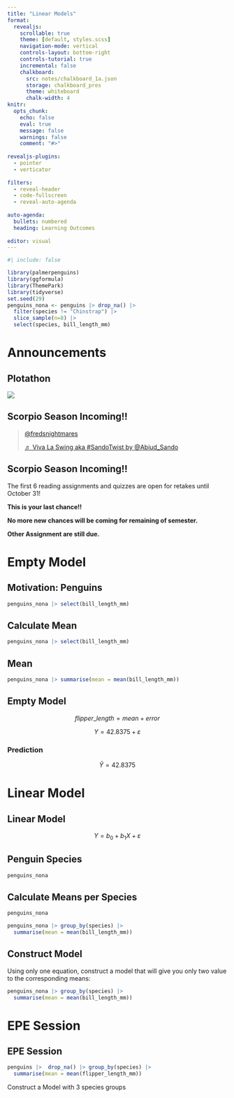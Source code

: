 ```yaml
---
title: "Linear Models"
format:
  revealjs:
    scrollable: true
    theme: [default, styles.scss]
    navigation-mode: vertical
    controls-layout: bottom-right
    controls-tutorial: true
    incremental: false 
    chalkboard:
      src: notes/chalkboard_1a.json
      storage: chalkboard_pres
      theme: whiteboard
      chalk-width: 4
knitr:
  opts_chunk: 
    echo: false
    eval: true
    message: false
    warnings: false
    comment: "#>" 
    
revealjs-plugins:
  - pointer
  - verticator
  
filters: 
  - reveal-header
  - code-fullscreen
  - reveal-auto-agenda
  
auto-agenda:
  bullets: numbered
  heading: Learning Outcomes
  
editor: visual
---
```


```r
#| include: false

library(palmerpenguins)
library(ggformula)
library(ThemePark)
library(tidyverse)
set.seed(29)
penguins_nona <- penguins |> drop_na() |> 
  filter(species != "Chinstrap") |> 
  slice_sample(n=8) |>
  select(species, bill_length_mm)
```

# Announcements

## Plotathon

![](img/PAT24%20L&L%20Tools%20Workshop.png){fig-align="center"}

## Scorpio Season Incoming!!

```{=html}
<blockquote class="tiktok-embed" cite="https://www.tiktok.com/@fredsnightmares/video/6886212024867491077" data-video-id="6886212024867491077" style="max-width: 605px;min-width: 325px;" > <section> <a target="_blank" title="@fredsnightmares" href="https://www.tiktok.com/@fredsnightmares?refer=embed">@fredsnightmares</a> <p></p> <a target="_blank" title="♬ Viva La Swing aka #SandoTwist by @Abiud_Sando" href="https://www.tiktok.com/music/Viva-La-Swing-aka-SandoTwist-by-AbiudSando-6823159626767305477?refer=embed">♬ Viva La Swing aka #SandoTwist by @Abiud_Sando</a> </section> </blockquote> <script async src="https://www.tiktok.com/embed.js"></script>
```
## Scorpio Season Incoming!!

The first 6 reading assignments and quizzes are open for retakes until October 31!

::: fragment
**This is your last chance!!**
:::

::: fragment
**No more new chances will be coming for remaining of semester.**
:::

::: fragment
**Other Assignment are still due.**
:::

# Empty Model

## Motivation: Penguins

```r
penguins_nona |> select(bill_length_mm)
```

## Calculate Mean

```r
penguins_nona |> select(bill_length_mm)
```

## Mean

```r
penguins_nona |> summarise(mean = mean(bill_length_mm))
```

## Empty Model

::: fragment
$$
flipper\_length = mean + error
$$
:::

::: fragment
$$
Y = 42.8375 + \varepsilon 
$$
:::

::: fragment
### Prediction

$$
\hat Y = 42.8375
$$
:::

# Linear Model

## Linear Model

$$
Y = b_0 + b_1 X + \varepsilon
$$

## Penguin Species

```r
penguins_nona
```

## Calculate Means per Species

```r
penguins_nona
```

::: fragement
```r
penguins_nona |> group_by(species) |> 
  summarise(mean = mean(bill_length_mm))
```
:::

## Construct Model

Using only one equation, construct a model that will give you only two value to the corresponding means:

```r
penguins_nona |> group_by(species) |> 
  summarise(mean = mean(bill_length_mm))
```

# EPE Session

## EPE Session

```r
penguins |>  drop_na() |> group_by(species) |> 
  summarise(mean = mean(flipper_length_mm))
```

Construct a Model with 3 species groups
